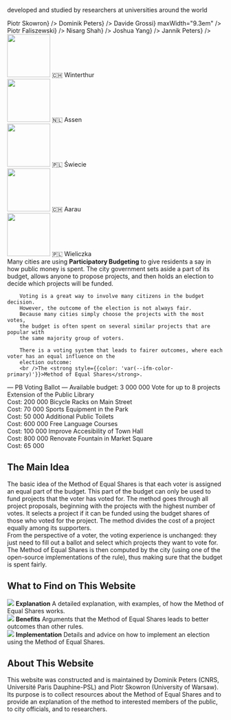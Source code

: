 
<section className={styles.universityLogos}>
    <p>developed and studied by researchers at universities around the world</p>
    <div className={styles.logoList}>
        <UniversityLogo logo="logo-warsaw-en.svg" uniName="University of Warsaw" link={<a href="https://www.mimuw.edu.pl/~ps219737/">Piotr Skowron</a>} />
        <UniversityLogo logo="logo-cnrs.svg" uniName="CNRS, France" link={<a href="http://dominik-peters.de/">Dominik Peters</a>} />
        <UniversityLogo logo="logo-groningen-en.svg" uniName="University of Groningen" link={<a href="https://davidegrossi.me/">Davide Grossi</a>} maxWidth="9.3em" />
        <UniversityLogo logo="logo-agh.svg" uniName="AGH University of Science and Technology, Kraków" link={<a href="https://home.agh.edu.pl/~faliszew/">Piotr Faliszewski</a>} />
        <UniversityLogo logo="logo-toronto.svg" uniName="University of Toronto" link={<a href="https://www.cs.toronto.edu/~nisarg/index.html">Nisarg Shah</a>} />
        <UniversityLogo logo="logo-eth.svg" uniName="ETH Zurich" link={<a href="https://democracy.dsi.uzh.ch/member/joshua-yang/">Joshua Yang</a>} />
        <UniversityLogo logo="logo-tu-berlin.svg" uniName="TU Berlin" link={<a href="https://sites.google.com/view/jannikpeters">Jannik Peters</a>} />
    </div>
</section>

<section className={[styles.contentSection, styles.cities2023].join(' ')}>
  <div className={styles.columns}>
    <div>
      <Link to="https://kulturkomitee.win/infos/gefoerderte-projekte/"><img src={useBaseUrl('/img/winterthur.png')} width="100" height="100" /></Link>
      <Link to="https://kulturkomitee.win/infos/gefoerderte-projekte/">🇨🇭 Winterthur</Link>
    </div>
    <div>
      <Link to="https://www.assen.nl/top-idee-kom-ermee"><img src={useBaseUrl('/img/assen.png')} width="100" height="100" /></Link>
      <Link to="https://www.assen.nl/top-idee-kom-ermee">🇳🇱 Assen</Link>
    </div>
    <div>
      <Link to="elections/swiecie-2024"><img src={useBaseUrl('/img/swiecie.png')} width="100" height="100" /></Link>
      <Link to="elections/swiecie-2024">🇵🇱 Świecie</Link>
    </div>
    <div>
      <Link to="elections/aarau-2023"><img src={useBaseUrl('/img/aarau.jpg')} width="100" height="100" /></Link>
      <Link to="elections/aarau-2023">🇨🇭 Aarau</Link>
    </div>
    <div>
      <Link to="elections/zielony-milion"><img src={useBaseUrl('/img/wielieczka.jpg')} width="100" height="100" /></Link>
      <Link to="elections/zielony-milion">🇵🇱 Wieliczka</Link>
    </div>
  </div>
</section>

<section className={styles.contentSectionFlex}>
  <div className={styles.ballotExplanation}>
        Many cities are using <strong style={{color: 'var(--ifm-color-primary)'}}>Participatory Budgeting</strong> to give residents a say in how public money is spent.
        The city government sets aside a part of its budget,
        allows anyone to propose projects, and then holds
        an election to decide which projects will be funded.
       
        Voting is a great way to involve many citizens in the budget decision.
        However, the outcome of the election is not always fair.
        Because many cities simply choose the projects with the most votes,
        the budget is often spent on several similar projects that are popular with
        the same majority group of voters.
       
        There is a voting system that leads to fairer outcomes, where each voter has an equal influence on the
        election outcome:
        <br />The <strong style={{color: 'var(--ifm-color-primary)'}}>Method of Equal Shares</strong>.
  </div>
  <div className={styles.approvalBallotExample}>
      <span style={{fontWeight: 500, fontSize: '110%'}}>&mdash; PB Voting Ballot &mdash;</span>
      <span>Available budget: <CurrencySymbol/>3 000 000</span>
      <span style={{fontStyle: 'italic', marginBottom: '5px'}}>Vote for up to 8 projects</span>
      <BallotExampleOption selected>Extension of the Public Library <br /> Cost: <CurrencySymbol/>200 000</BallotExampleOption>
      <BallotExampleOption>Bicycle Racks on Main Street <br /> Cost: <CurrencySymbol/>70 000</BallotExampleOption>
      <BallotExampleOption selected>Sports Equipment in the Park <br /> Cost: <CurrencySymbol/>50 000</BallotExampleOption>
      <BallotExampleOption selected>Additional Public Toilets <br /> Cost: <CurrencySymbol/>600 000</BallotExampleOption>
      <BallotExampleOption>Free Language Courses <br /> Cost: <CurrencySymbol/>100 000</BallotExampleOption>
      <BallotExampleOption>Improve Accesibility of Town Hall <br /> Cost: <CurrencySymbol/>800 000</BallotExampleOption>
      <BallotExampleOption>Renovate Fountain in Market Square <br /> Cost: <CurrencySymbol/>65 000</BallotExampleOption>
  </div>
</section>

<section className={styles.contentSection}>
  <h2>The Main Idea</h2>
      The basic idea of the Method of Equal Shares is that each voter is assigned an equal part of the budget.
      This part of the budget can only be used to fund projects that the voter has voted for.
      The method goes through all project proposals, beginning with the projects with the highest number of
      votes.
      It selects a project if it can be funded using the budget shares of those who voted for the project.
      The method divides the cost of a project equally among its supporters.
  <div className={styles.sankeyImage}>
      <div className={styles.sankeyContainer}>
        <Sankey />
      </div>
  </div>
      From the perspective of a voter, the voting experience is unchanged: they just need to fill out a ballot
      and select which projects they want to vote for. The Method of Equal Shares is then computed
      by the city (using one of the open-source implementations of the rule), thus making sure that the budget is spent fairly.
</section>

<section className={styles.contentSection}>
  <h2>What to Find on This Website</h2>
  <div className={styles.columns}>
    <div>
      <Link to="explanation"><img src={useBaseUrl('/img/fund.svg')}/></Link>
      <Link to="explanation"><strong>Explanation</strong></Link>
      <Link to="explanation"><span>A detailed explanation, with examples, of how the Method of Equal Shares works.</span></Link>
    </div>
    <div>
      <Link to="benefits"><img src={useBaseUrl('/img/growth.svg')}/></Link>
      <Link to="benefits"><strong>Benefits</strong></Link>
      <Link to="benefits"><span>Arguments that the Method of Equal Shares leads to better outcomes than other rules.</span></Link>
    </div>
    <div>
      <Link to="implementation"><img src={useBaseUrl('/img/clipboard.svg')}/></Link>
      <Link to="implementation"><strong>Implementation</strong></Link>
      <Link to="implementation"><span>Details and advice on how to implement an election using the Method of Equal Shares.</span></Link>
    </div>
  </div>
</section>

<section className={styles.contentSection}>
  <h2>About This Website</h2>
  <p style={{ fontSize: '1.2em' }}>This website was <Link to="contacts">constructed and is maintained by Dominik Peters (CNRS, Université Paris Dauphine-PSL) and Piotr Skowron (University of Warsaw)</Link>.
      Its purpose is to collect resources about the Method of Equal Shares and to provide an explanation of the method to interested members of the public,
      to city officials, and to researchers.</p>
</section>